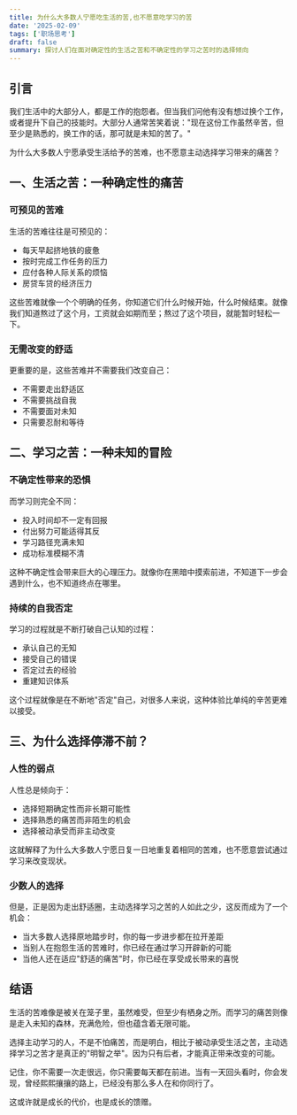 ```yaml
---
title: 为什么大多数人宁愿吃生活的苦,也不愿意吃学习的苦
date: '2025-02-09'
tags: ['职场思考']
draft: false
summary: 探讨人们在面对确定性的生活之苦和不确定性的学习之苦时的选择倾向
---
```


## 引言

我们生活中的大部分人，都是工作的抱怨者。但当我们问他有没有想过换个工作，或者提升下自己的技能时。大部分人通常苦笑着说："现在这份工作虽然辛苦，但至少是熟悉的，换工作的话，那可就是未知的苦了。"

为什么大多数人宁愿承受生活给予的苦难，也不愿意主动选择学习带来的痛苦？

## 一、生活之苦：一种确定性的痛苦

### 可预见的苦难

生活的苦难往往是可预见的：
- 每天早起挤地铁的疲惫
- 按时完成工作任务的压力
- 应付各种人际关系的烦恼
- 房贷车贷的经济压力

这些苦难就像一个个明确的任务，你知道它们什么时候开始，什么时候结束。就像我们知道熬过了这个月，工资就会如期而至；熬过了这个项目，就能暂时轻松一下。

### 无需改变的舒适

更重要的是，这些苦难并不需要我们改变自己：
- 不需要走出舒适区
- 不需要挑战自我
- 不需要面对未知
- 只需要忍耐和等待

## 二、学习之苦：一种未知的冒险

### 不确定性带来的恐惧

而学习则完全不同：
- 投入时间却不一定有回报
- 付出努力可能适得其反
- 学习路径充满未知
- 成功标准模糊不清

这种不确定性会带来巨大的心理压力。就像你在黑暗中摸索前进，不知道下一步会遇到什么，也不知道终点在哪里。

### 持续的自我否定

学习的过程就是不断打破自己认知的过程：
- 承认自己的无知
- 接受自己的错误
- 否定过去的经验
- 重建知识体系

这个过程就像是在不断地"否定"自己，对很多人来说，这种体验比单纯的辛苦更难以接受。

## 三、为什么选择停滞不前？

### 人性的弱点

人性总是倾向于：
- 选择短期确定性而非长期可能性
- 选择熟悉的痛苦而非陌生的机会
- 选择被动承受而非主动改变

这就解释了为什么大多数人宁愿日复一日地重复着相同的苦难，也不愿意尝试通过学习来改变现状。

### 少数人的选择

但是，正是因为走出舒适圈，主动选择学习之苦的人如此之少，这反而成为了一个机会：
- 当大多数人选择原地踏步时，你的每一步进步都在拉开差距
- 当别人在抱怨生活的苦难时，你已经在通过学习开辟新的可能
- 当他人还在适应"舒适的痛苦"时，你已经在享受成长带来的喜悦

## 结语

生活的苦难像是被关在笼子里，虽然难受，但至少有栖身之所。而学习的痛苦则像是走入未知的森林，充满危险，但也蕴含着无限可能。

选择主动学习的人，不是不怕痛苦，而是明白，相比于被动承受生活之苦，主动选择学习之苦才是真正的"明智之举"。因为只有后者，才能真正带来改变的可能。

记住，你不需要一次走很远，你只需要每天都在前进。当有一天回头看时，你会发现，曾经熙熙攘攘的路上，已经没有那么多人在和你同行了。

这或许就是成长的代价，也是成长的馈赠。
